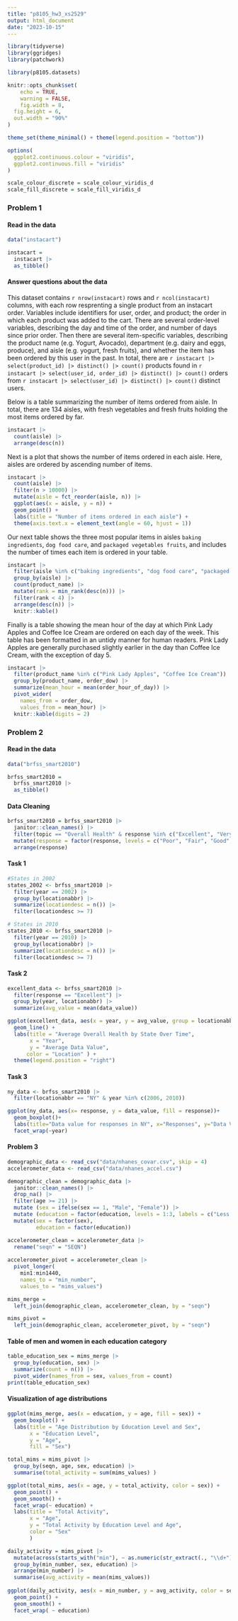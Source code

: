 ```yaml
---
title: "p8105_hw3_xs2529"
output: html_document
date: "2023-10-15"
---
```


```r
library(tidyverse)
library(ggridges)
library(patchwork)

library(p8105.datasets)

knitr::opts_chunk$set(
	echo = TRUE,
	warning = FALSE,
	fig.width = 8, 
  fig.height = 6,
  out.width = "90%"
)

theme_set(theme_minimal() + theme(legend.position = "bottom"))

options(
  ggplot2.continuous.colour = "viridis",
  ggplot2.continuous.fill = "viridis"
)

scale_colour_discrete = scale_colour_viridis_d
scale_fill_discrete = scale_fill_viridis_d
```


### Problem 1

#### Read in the data

```r
data("instacart")

instacart = 
  instacart |> 
  as_tibble()
```

#### Answer questions about the data

This dataset contains `r nrow(instacart)` rows and `r ncol(instacart)` columns, with each row resprenting a single product from an instacart order. Variables include identifiers for user, order, and product; the order in which each product was added to the cart. There are several order-level variables, describing the day and time of the order, and number of days since prior order. Then there are several item-specific variables, describing the product name (e.g. Yogurt, Avocado), department (e.g. dairy and eggs, produce), and aisle (e.g. yogurt, fresh fruits), and whether the item has been ordered by this user in the past. In total, there are `r instacart |> select(product_id) |> distinct() |> count()` products found in `r instacart |> select(user_id, order_id) |> distinct() |> count()` orders from `r instacart |> select(user_id) |> distinct() |> count()` distinct users.

Below is a table summarizing the number of items ordered from aisle. In total, there are 134 aisles, with fresh vegetables and fresh fruits holding the most items ordered by far.

```r
instacart |> 
  count(aisle) |> 
  arrange(desc(n))
```

Next is a plot that shows the number of items ordered in each aisle. Here, aisles are ordered by ascending number of items.

```r
instacart |> 
  count(aisle) |> 
  filter(n > 10000) |> 
  mutate(aisle = fct_reorder(aisle, n)) |> 
  ggplot(aes(x = aisle, y = n)) + 
  geom_point() + 
  labs(title = "Number of items ordered in each aisle") +
  theme(axis.text.x = element_text(angle = 60, hjust = 1))

```

Our next table shows the three most popular items in aisles `baking ingredients`, `dog food care`, and `packaged vegetables fruits`, and includes the number of times each item is ordered in your table.

```r
instacart |> 
  filter(aisle %in% c("baking ingredients", "dog food care", "packaged vegetables fruits")) |>
  group_by(aisle) |> 
  count(product_name) |> 
  mutate(rank = min_rank(desc(n))) |> 
  filter(rank < 4) |> 
  arrange(desc(n)) |>
  knitr::kable()
```

Finally is a table showing the mean hour of the day at which Pink Lady Apples and Coffee Ice Cream are ordered on each day of the week. This table has been formatted in an untidy manner for human readers. Pink Lady Apples are generally purchased slightly earlier in the day than Coffee Ice Cream, with the exception of day 5.

```r
instacart |>
  filter(product_name %in% c("Pink Lady Apples", "Coffee Ice Cream")) |>
  group_by(product_name, order_dow) |>
  summarize(mean_hour = mean(order_hour_of_day)) |>
  pivot_wider(
    names_from = order_dow, 
    values_from = mean_hour) |>
  knitr::kable(digits = 2)
```


### Problem 2

#### Read in the data

```r
data("brfss_smart2010")

brfss_smart2010 = 
  brfss_smart2010 |> 
  as_tibble()

```

#### Data Cleaning

```r
brfss_smart2010 = brfss_smart2010 |>
  janitor::clean_names() |> 
  filter(topic == "Overall Health" & response %in% c("Excellent", "Very good", "Good", "Fair", "Poor")) |>
  mutate(response = factor(response, levels = c("Poor", "Fair", "Good", "Very good", "Excellent"))) |>
  arrange(response)
```

#### Task 1

```r
#States in 2002
states_2002 <- brfss_smart2010 |>
  filter(year == 2002) |>
  group_by(locationabbr) |>
  summarize(locationdesc = n()) |>
  filter(locationdesc >= 7)

# States in 2010
states_2010 <- brfss_smart2010 |>
  filter(year == 2010) |>
  group_by(locationabbr) |>
  summarize(locationdesc = n()) |>
  filter(locationdesc >= 7)
```

#### Task 2

```r
excellent_data <- brfss_smart2010 |>
  filter(response == "Excellent") |>
  group_by(year, locationabbr) |>
  summarize(avg_value = mean(data_value))

ggplot(excellent_data, aes(x = year, y = avg_value, group = locationabbr, color = locationabbr)) +
  geom_line() +
  labs(title = "Average Overall Health by State Over Time",
       x = "Year",
       y = "Average Data Value",
      color = "Location" ) +
  theme(legend.position = "right")
```

#### Task 3
```r

ny_data <- brfss_smart2010 |>
  filter(locationabbr == "NY" & year %in% c(2006, 2010))

ggplot(ny_data, aes(x= response, y = data_value, fill = response))+
  geom_boxplot()+
  labs(title="Data value for responses in NY", x="Responses", y="Data Value") +
  facet_wrap(~year)

```



#### Problem 3

```r
demographic_data <- read_csv("data/nhanes_covar.csv", skip = 4)
accelerometer_data <- read_csv("data/nhanes_accel.csv")
```
```r
demographic_clean = demographic_data |> 
  janitor::clean_names() |> 
  drop_na() |>
  filter(age >= 21) |> 
  mutate (sex = ifelse(sex == 1, "Male", "Female")) |>
  mutate (education = factor(education, levels = 1:3, labels = c("Less than high school", "High school equivalent", "More than high school"), ordered = TRUE)) |>
  mutate(sex = factor(sex),
         education = factor(education))

accelerometer_clean = accelerometer_data |>
  rename("seqn" = "SEQN") 
  
accelerometer_pivot = accelerometer_clean |>
  pivot_longer( 
    min1:min1440,
    names_to = "min_number",
    values_to = "mims_values")

mims_merge =  
  left_join(demographic_clean, accelerometer_clean, by = "seqn")

mims_pivot = 
  left_join(demographic_clean, accelerometer_pivot, by = "seqn")
```

#### Table of men and women in each education category
```r
table_education_sex = mims_merge |>
  group_by(education, sex) |>
  summarize(count = n()) |>
  pivot_wider(names_from = sex, values_from = count)
print(table_education_sex)
```

#### Visualization of age distributions
```r
ggplot(mims_merge, aes(x = education, y = age, fill = sex)) +
  geom_boxplot() +
  labs(title = "Age Distribution by Education Level and Sex",
       x = "Education Level",
       y = "Age",
       fill = "Sex")

```

```r

total_mims = mims_pivot |> 
  group_by(seqn, age, sex, education) |> 
  summarise(total_activity = sum(mims_values) )

ggplot(total_mims, aes(x = age, y = total_activity, color = sex)) +
  geom_point() +
  geom_smooth() +
  facet_wrap(~ education) +
  labs(title = "Total Activity",
       x = "Age",
       y = "Total Activity by Education Level and Age",
       color = "Sex"
       ) 

```

```r
daily_activity = mims_pivot |>
  mutate(across(starts_with("min"), ~ as.numeric(str_extract(., "\\d+")))) |>
  group_by(min_number, sex, education) |>
  arrange(min_number) |>
  summarise(avg_activity = mean(mims_values))
   
ggplot(daily_activity, aes(x = min_number, y = avg_activity, color = sex)) +
  geom_point() +
  geom_smooth() +
  facet_wrap( ~ education)

```

